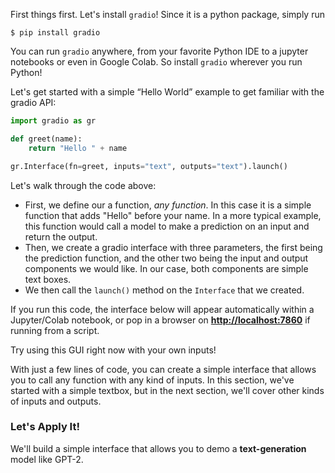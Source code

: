 First things first. Let's install `gradio`! Since it is a python package, simply run

```
$ pip install gradio
```

You can run `gradio` anywhere, from your favorite Python IDE to a jupyter notebooks or even in Google Colab.
So install `gradio` wherever you run Python!

Let's get started with a simple “Hello World” example to get familiar with the gradio API:

```py
import gradio as gr

def greet(name):
    return "Hello " + name

gr.Interface(fn=greet, inputs="text", outputs="text").launch()
```

Let's walk through the code above:

- First, we define our a function, *any function*. In this case it is a simple function that adds "Hello" before your name. In a more typical example, this function would call a model to make a prediction on an input and return the output.
- Then, we create a gradio interface with three parameters, the first being the prediction function, and the other two being the input and output components we would like. In our case, both components are simple text boxes. 
- We then call the `launch()` method on the `Interface` that we created. 

If you run this code, the interface below will appear automatically within a Jupyter/Colab notebook, or pop in a browser on **[http://localhost:7860](http://localhost:7860/)** if running from a script.


Try using this GUI right now with your own inputs!

With just a few lines of code, you can create a simple interface that allows you to call any function with any kind of inputs. In this section, we've started with a 
simple textbox, but in the next section, we'll cover other kinds of inputs and outputs.

### Let's Apply It!

We'll build a simple interface that allows you to demo a **text-generation** model like GPT-2. 